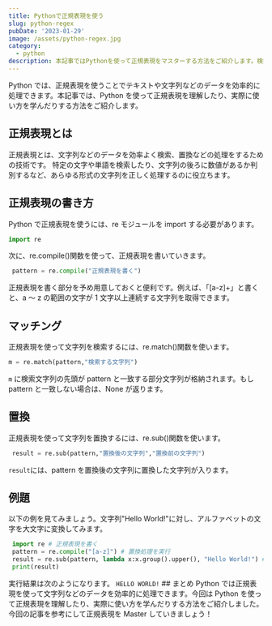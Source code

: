 ```yaml
---
title: Pythonで正規表現を使う
slug: python-regex
pubDate: '2023-01-29'
image: /assets/python-regex.jpg
category:
  - python
description: 本記事ではPythonを使って正規表現をマスターする方法をご紹介します。検索や置換などの処理を効率的に行いましょう！
---
```


Python では、正規表現を使うことでテキストや文字列などのデータを効率的に処理できます。本記事では、Python を使って正規表現を理解したり、実際に使い方を学んだりする方法をご紹介します。

## 正規表現とは

正規表現とは、文字列などのデータを効率よく検索、置換などの処理をするための技術です。 特定の文字や単語を検索したり、文字列の後ろに数値があるか判別するなど、あらゆる形式の文字列を正しく処理するのに役立ちます。

## 正規表現の書き方

Python で正規表現を使うには、re モジュールを import する必要があります。

```python
import re
```

次に、re.compile()関数を使って、正規表現を書いていきます。

```python
 pattern = re.compile("正規表現を書く")
```

正規表現を書く部分を予め用意しておくと便利です。例えば、「[a-z]+」と書くと、a ～ z の範囲の文字が 1 文字以上連続する文字列を取得できます。

## マッチング

正規表現を使って文字列を検索するには、re.match()関数を使います。

```python
m = re.match(pattern,"検索する文字列")
```

`m` に検索文字列の先頭が pattern と一致する部分文字列が格納されます。もし pattern と一致しない場合は、None が返ります。

## 置換

正規表現を使って文字列を置換するには、re.sub()関数を使います。

```python
 result = re.sub(pattern,"置換後の文字列","置換前の文字列")
```

`result`には、pattern を置換後の文字列に置換した文字列が入ります。

## 例題

以下の例を見てみましょう。文字列"Hello World!"に対し、アルファベットの文字を大文字に変換してみます。

```python
 import re # 正規表現を書く
 pattern = re.compile("[a-z]") # 置換処理を実行
 result = re.sub(pattern, lambda x:x.group().upper(), "Hello World!") # 結果を表示
 print(result)
```

実行結果は次のようになります。 `HELLO WORLD!` ## まとめ Python では正規表現を使って文字列などのデータを効率的に処理できます。今回は Python を使って正規表現を理解したり、実際に使い方を学んだりする方法をご紹介しました。 今回の記事を参考にして正規表現を Master していきましょう！
